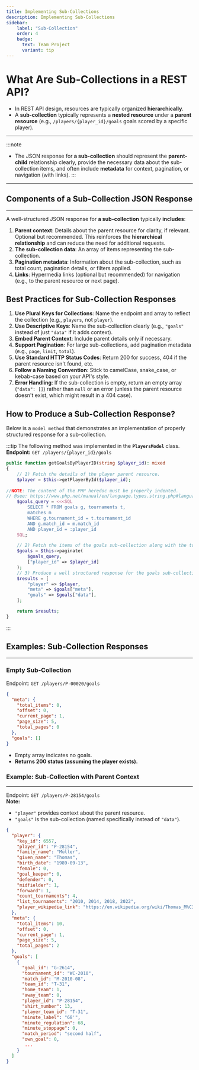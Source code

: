 ```yaml
---
title: Implementing Sub-Collections
description: Implementing Sub-Collections
sidebar:
    label: "Sub-Collection"
    order: 4
    badge:
      text: Team Project
      variant: tip
---
```


# What Are Sub-Collections in a REST API?
- In REST API design, resources are typically organized **hierarchically**.
- A **sub-collection** typically represents a **nested resource** under a **parent resource** (e.g., `/players/{player_id}/goals` goals scored by a specific player).  

---
:::note
- The JSON response for **a sub-collection** should represent the **parent-child** relationship clearly, provide the necessary data about the sub-collection items, and often include **metadata** for context, pagination, or navigation (with links).
:::
---


## Components of a Sub-Collection JSON Response
---
A well-structured JSON response for **a sub-collection** typically **includes**:
1. **Parent context**: Details about the parent resource for clarity, if relevant. Optional but recommended. This reinforces the **hierarchical relationship** and can reduce the need for additional requests.
2. **The sub-collection data**: An array of items representing the sub-collection.
3. **Pagination metadata**: Information about the sub-collection, such as total count, pagination details, or filters applied.
4. **Links**: Hypermedia links (optional but recommended) for navigation (e.g., to the parent resource or next page).



## Best Practices for Sub-Collection Responses
1. **Use Plural Keys for Collections**: Name the endpoint and array to reflect the collection (e.g., `players`, not `player`).
2. **Use Descriptive Keys**: Name the sub-collection clearly (e.g., `"goals"` instead of just `"data"` if it adds context).
3. **Embed Parent Context**: Include parent details only if necessary.
4. **Support Pagination**: For large sub-collections, add pagination metadata (e.g., `page`, `limit`, `total`).
5. **Use Standard HTTP Status Codes**: Return 200 for success, 404 if the parent resource isn't found, etc.
6. **Follow a Naming Convention**: Stick to camelCase, snake_case, or kebab-case based on your API's style.
7. **Error Handling**: If the sub-collection is empty, return an empty array (`"data": []`) rather than `null` or an error (unless the parent resource doesn't exist, which might result in a 404 case).

## How to Produce a Sub-Collection Response?
Below is a `model method` that demonstrates an implementation of properly structured response for a sub-collection. 

:::tip
The following method was implemented in the **`PlayersModel`** class.  
**Endpoint:** `GET /players/{player_id}/goals`

```php title="Example: Producing a structure response for a sub-collection with parent resource context"
public function getGoalsByPlayerID(string $player_id): mixed
{
    // 1) Fetch the details of the player parent resource.
    $player = $this->getPlayerById($player_id);
  
//NOTE: The content of the PHP heredoc must be properly indented.
// @see: https://www.php.net/manual/en/language.types.string.php#language.types.string.syntax.heredoc
    $goals_query = <<<SQL
        SELECT * FROM goals g, tournaments t,
        matches m
        WHERE g.tournament_id = t.tournament_id
        AND g.match_id = m.match_id
        AND player_id = :player_id
    SQL;

    // 2) Fetch the items of the goals sub-collection along with the tournament and match info.
    $goals = $this->paginate(
        $goals_query,
        ["player_id" => $player_id]
    );
    // 3) Produce a well structured response for the goals sub-collection.
    $results = [
        "player" => $player,
        "meta" => $goals["meta"],
        "goals" => $goals["data"],
    ];

    return $results;
}
```
:::

## Examples: Sub-Collection Responses
---
### Empty Sub-Collection
Endpoint: `GET /players/P-00020/goals`

```json title="Example: Structure of an empty sub-collection response with parent resource context"
{  
  "meta": {
    "total_items": 0,
    "offset": 0,
    "current_page": 1,
    "page_size": 5,
    "total_pages": 0
  },
  "goals": []
}
```
- Empty array indicates no goals.
- **Returns 200 status (assuming the player exists).**

### Example: Sub-Collection with Parent Context
---
Endpoint: `GET /players/P-28154/goals`  
**Note:**
- `"player"` provides context about the parent resource.
- `"goals"` is the sub-collection (named specifically instead of `"data"`).

```json title="Example: Structure of a sub-collection response with parent resource context"
{  
  "player": {
    "key_id": 6557,
    "player_id": "P-28154",
    "family_name": "Müller",
    "given_name": "Thomas",
    "birth_date": "1989-09-13",
    "female": 0,
    "goal_keeper": 0,
    "defender": 0,
    "midfielder": 1,
    "forward": 1,
    "count_tournaments": 4,
    "list_tournaments": "2010, 2014, 2018, 2022",
    "player_wikipedia_link": "https://en.wikipedia.org/wiki/Thomas_M%C3%BCller"
  },
  "meta": {
    "total_items": 10,
    "offset": 0,
    "current_page": 1,
    "page_size": 5,
    "total_pages": 2
  },
  "goals": [
    {
      "goal_id": "G-2614",
      "tournament_id": "WC-2010",
      "match_id": "M-2010-08",
      "team_id": "T-31",
      "home_team": 1,
      "away_team": 0,
      "player_id": "P-28154",
      "shirt_number": 13,
      "player_team_id": "T-31",
      "minute_label": "68'",
      "minute_regulation": 68,
      "minute_stoppage": 0,
      "match_period": "second half",
      "own_goal": 0,
       ...
    }
  ]
}
```
